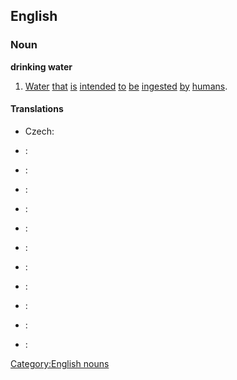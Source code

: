 {{Wikipedia}}
==English==

===Noun===
'''drinking water'''
# [[Water]] [[that]] [[is]] [[intended]] [[to]] [[be]] [[ingested]] [[by]] [[human]]s.

====Translations====
{{trans-top}}
* Czech: {{t+|cs|pitná voda}} {{f}}
* {{da}}: {{t|da|drikkevand}}
* {{nl}}: {{t|nl|drinkwater}}
* {{eo}}: {{t|eo|trinkakvo}}
* {{fr}}: {{t|fr|eau potable}}
* {{de}}: {{t+|de|Trinkwasser}}
{{trans-mid}}
* {{hu}}: {{t|hu|ivóvíz}}
* {{no}}: {{t|no|drikkevann}}
* {{pl}}: {{t|pl|woda do picia}}
* {{sk}}: {{t-|sk|pitná voda}}
* {{es}}: {{t|es|agua potable}}
* {{sv}}: {{t|sv|dricksvatten}}
{{trans-bottom}}

[[Category:English nouns]]